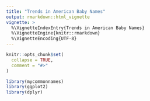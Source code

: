 ```yaml
---
title: "Trends in American Baby Names"
output: rmarkdown::html_vignette
vignette: >
  %\VignetteIndexEntry{Trends in American Baby Names}
  %\VignetteEngine{knitr::rmarkdown}
  %\VignetteEncoding{UTF-8}
---
```


```r
knitr::opts_chunk$set(
  collapse = TRUE,
  comment = "#>"
)
```

```r
library(mycommonnames)
library(ggplot2)
library(dplyr)
```

